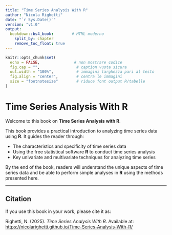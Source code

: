 ```yaml
---
title: "Time Series Analysis With R"
author: "Nicola Righetti"
date: "`r Sys.Date()`"
version: "v1.0"
output:
  bookdown::bs4_book:        # HTML moderno
    split_by: chapter
    remove_toc_float: true
---
```

```r
knitr::opts_chunk$set(
  echo = FALSE,               # non mostrare codice
  fig.cap = "",                # caption vuota sicura
  out.width = "100%",          # immagini larghezza pari al testo
  fig.align = "center",        # centra le immagini
  size = "footnotesize"        # riduce font output R/tabelle
)
```

# Time Series Analysis With R

Welcome to this book on **Time Series Analysis with R**.

This book provides a practical introduction to analyzing time series data using **R**. It guides the reader through:

- The characteristics and specificity of time series data  
- Using the free statistical software **R** to conduct time series analysis  
- Key univariate and multivariate techniques for analyzing time series

By the end of the book, readers will understand the unique aspects of time series data and be able to perform simple analyses in **R** using the methods presented here.

------------------------------------------------------------------------

## Citation

If you use this book in your work, please cite it as:

Righetti, N. (2025). *Time Series Analysis With R*. Available at: [https://nicolarighetti.github.io/Time-Series-Analysis-With-R/](https://nicolarighetti.github.io/Time-Series-Analysis-With-R/)
